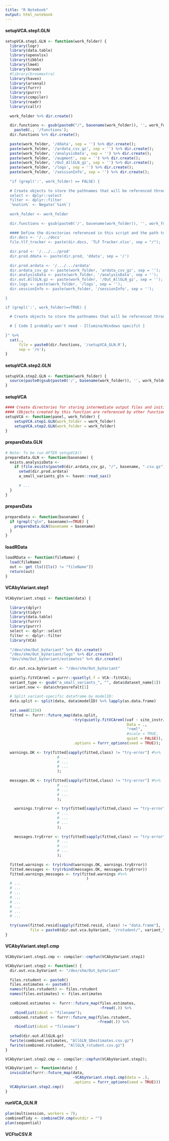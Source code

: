 ```yaml
---
title: "R Notebook"
output: html_notebook
---
```


#### setupVCA.step1.GLN
```r
setupVCA.step1.GLN <- function(work_folder) {
  library(logr)
  library(data.table)
  library(openxlsx)
  library(tibble)
  library(lme4)
  library(broom)
  #library(broomextra)
  library(haven)
  library(arsenal)
  library(furrr)
  library(purrr)
  library(compiler)
  library(readr)
  library(callr)
  
  work_folder %>% dir.create()
  
  dir.functions <- gsub(paste0("/", basename(work_folder)), '', work_folder) %>%
    paste0(., '/functions');
  dir.functions %>% dir.create();
  
  paste(work_folder, '/ddata', sep = '') %>% dir.create();
  paste(work_folder, '/ardata_csv_gz', sep = '') %>% dir.create();
  paste(work_folder, '/analysisData', sep = '') %>% dir.create();
  paste(work_folder, '/augment', sep = '') %>% dir.create();
  paste(work_folder, '/Out_AllGLN_gz', sep = '') %>% dir.create();
  paste(work_folder, '/logs', sep = '') %>% dir.create();
  paste(work_folder, '/sessionInfo', sep = '') %>% dir.create();
  
  "if (grepl(':', work_folder) == FALSE) {
  
  # Create objects to store the pathnames that will be referenced throughout the analysis:
  select <- dplyr::select
  filter <- dplyr::filter
  `%notin%` <- Negate(`%in%`)
  
  work_folder <- work_folder
  
  dir.functions <- gsub(paste0('/', basename(work_folder)), '', work_folder) %>% paste0(., '/functions');
  
  #### Define the directories referenced in this script and the path to EFS copy of TLF Tracker:
  dir.docs <- '/.../docs'
  file.tlf_tracker <- paste(dir.docs, 'TLF Tracker.xlsx', sep = "/");
  
  dir.prod <- '/.../.../prod'
  dir.prod.ddata <- paste(dir.prod, 'ddata', sep = '/')
  
  dir.prod.ardata <- '/.../.../ardata'
  dir.ardata_csv_gz <- paste(work_folder, 'ardata_csv_gz', sep = '');
  dir.analysisData <- paste(work_folder, '/analysisData', sep = '');
  dir.out.AllGLN.gz <- paste(work_folder, '/Out_AllGLN_gz', sep = '');
  dir.logs <- paste(work_folder, '/logs', sep = '');
  dir.sessionInfo <- paste(work_folder, '/sessionInfo', sep = '');
  
}

if (grepl(':', work_folder)==TRUE) {
  
  # Create objects to store the pathnames that will be referenced throughout the analysis:
  
  # [ Code I probably won't need - Illumina/Windows specifit ]
  
}" %>%
  cat(.,
      file = paste0(dir.functions, '/setupVCA_GLN.R'),
      sep = '/n');
}
```

#### setupVCA.step2.GLN
```r
setupVCA.step2.GLN <- function(work_folder) {
  source(paste0(gsub(paste0('/', basename(work_folder)), '', work_folder) %>% paste0(., '/functions'), '/setupVCA_GLN.R'))
}
```

#### setupVCA
```r
#### Create directories for storing intermediate output files and initialize objects to store  directory paths
#### (Objects created by this function are referenced by other functions defined in this script)
setupVCA <- function(panel, work_folder) {
    setupVCA.step1.GLN(work_folder = work_folder)
    setupVCA.step2.GLN(work_folder = work_folder)
}
```

#### prepareData.GLN
```r
# Note: To be run AFTER setupVCA()
prepareData.GLN <- function(basename) {
  exists.analysisData <- 
    if (file.exists(paste0(dir.ardata_csv_gz, "/", basename, ".csv.gz"))==FALSE) {
      setwd(dir.prod.ardata)
      a_small_variants_gln <- haven::read_sas()
    
      # ...
  }
}
```

#### prepareData
```r
prepareData <- function(basename) {
  if (grepl("gln", basename)==TRUE) {
    prepareData.GLN(basename = basename)
  }
}
```

#### loadRData
```r
loadRData <- function(fileName) {
  load(fileName)
  out <- get (ls()[ls() != "fileName"])
  return(out)
}
```

#### VCAbyVariant.step1
```r
VCAbyVariant.step1 <- function(data) {
  
  library(dplyr)
  library(tidyr)
  library(data.table)
  library(furrr)
  library(purrr)
  select <- dplyr::select
  filter <- dplyr::filter
  library(VCA)
  
  "/dev/shm/Out_byVariant" %>% dir.create()
  "/dev/shm/Out_byVariant/logs" %>% dir.create()
  "dev/shm/Out_byVariant/estimates" %>% dir.create()
  
  dir.out.vca.byVariant <- "/dev/shm/Out_byVariant"
  
  quietly.fitVCAreml = purrr::quietly(.f = VCA::fitVCA);
  variant_type <- gsub("a_small_variants_", "", data$dataset_name[1])
  variant.now <- data$chrposrefalt[1]
  
  # Split variant-specific dataframe by modelID:
  data.split <- split(data, data$modelID) %>% lapply(as.data.frame)
  
  set.seed(1234)
  fitted <- furrr::future_map(data.split,
                              ~try(quietly.fitVCAreml(vaf ~ site_instr/op,
                                                      Data = .,
                                                      "reml",
                                                      #scale = TRUE,
                                                      quiet = FALSE)),
                              .options = furrr_options(seed = TRUE));
  
  warnings.OK <- try(fitted[sapply(fitted,class) != "try-error"] #%>% 
                       # ...
                       # ...
                       # ...
                       );
  
  messages.OK <- try(fitted[sapply(fitted,class) != "try-error"] #%>% 
                       # ...
                       # ...
                       # ...
                       );
  
    warnings.tryError <- try(fitted[sapply(fitted,class) == "try-error"] #%>% 
                       # ...
                       # ...
                       # ...
                       );
  
    messages.tryError <- try(fitted[sapply(fitted,class) == "try-error"] #%>% 
                       # ...
                       # ...
                       # ...
                       );
  
  fitted.warnings <- try(rbind(warnings.OK, warnings.tryError))
  fitted.messages <- try(rbind(messages.OK, messages.tryError))
  fitted.warnings_messages <- try(fitted.warnings #%>%
                                    )
  # ...
  # ...
  # ...
  # ...
  # ...
  # ...
  # ...
  # ...
  
  try(save(fitted.resid[sapply(fitted.resid, class) != "data.frame"],
           file = paste0(dir.out.vca.byVariant, "/rstudent/", variant_type, "_", variant.now, "rstudent.RData"), compress = FALSE));
}
```

#### VCAbyVariant.step1.cmp
```r
VCAbyVariant.step1.cmp <- compiler::cmpfun(VCAbyVariant.step1)

VCAbyVariant.step2 <- function() {
  dir.out.vca.byVariant <- "/dev/shm/Out_byVariant"
  
  files.rstudent <- paste0()
  files.estimates <- paste0()
  names(files.rstudent) <- files.rstudent
  names(files.estimates) <- files.estimates
  
  combined.estimates <- furrr::future_map(files.estimates,
                                          ~fread(.)) %>%
    rbindlist(idcol = "filename");
  combined.rstudent <- furrr::future_map(files.rstudent,
                                         ~fread(.)) %>%
    rbindlist(idcol = "filename")
  
  setwd(dir.out.AllGLN.gz)
  fwrite(combined.estimates, "AllGLN_SDestimates.csv.gz")
  fwrite(combined.rstudent, "AllGLN_rstudent.csv.gz")
}

VCAbyVariant.step2.cmp <- compiler::cmpfun(VCAbyVariant.step2);

VCAbyVariant <- function(data) {
  invisible(furrr::future_map(data,
                              ~VCAbyVariant.step1.cmp(data = .),
                              .options = furrr_options(seed = TRUE)))
  VCAbyVariant.step2.cmp()
}
```

#### runVCA_GLN.R
```r
plan(multisession, workers = 7);
combinedTidy <- combineCSV.cmp(outdir = "")
plan(sequential)
```

#### VCFtoCSV.R
```r

```

#### 
```r

```
















